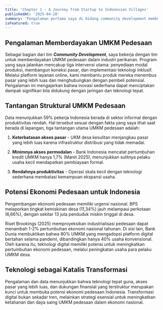 ```yaml
---
title: 'Chapter 1 - A Journey from Startup to Indonesian Villages'
publishedAt: '2025-04-28'
summary: 'Pengalaman pertama saya di bidang community development membuka mata terhadap tantangan UKM desa, pentingnya pembangunan ekonomi pedesaan, dan potensi besar yang bisa diraih melalui inovasi, kolaborasi, dan pemberdayaan berkelanjutan.'
isFeatured: true
---
```


## Pengalaman Memberdayakan UMKM Pedesaan

Sebagai bagian dari tim ***Community Development***, saya bekerja dengan tim untuk memberdayakan UMKM pedesaan dalam industri perikanan. Program yang saya jalankan mencakup tiga intervensi utama: penyediaan modal produksi, membangun koneksi pasar, dan implementasi teknologi inklusif. Melalui platform layanan online, kami membantu produk mereka menembus pasar yang lebih luas dan menghubungkan dengan pembeli potensial. Pengalaman ini mengajarkan bahwa inovasi sederhana dapat menciptakan dampak signifikan bila didukung dengan jaringan dan teknologi tepat.

## Tantangan Struktural UMKM Pedesaan

Data menunjukkan 59% pekerja Indonesia berada di sektor informal dengan produktivitas rendah. Hal tersebut sesuai dengan fakta yang saya lihat saat berada di lapangan, tiga tantangan utama UMKM pedesaan adalah:

1. **Keterbatasan akses pasar** - UKM desa kesulitan menjangkau pasar yang lebih luas karena infrastruktur distribusi yang tidak memadai.

2. **Minimnya akses permodalan** - Bank Indonesia mencatat pertumbuhan kredit UMKM hanya 1,7% (Maret 2025), menunjukkan sulitnya pelaku usaha kecil mendapatkan pembiayaan formal.

3. **Rendahnya produktivitas** - Operasi skala kecil dengan teknologi sederhana membatasi kemampuan ekspansi usaha.

## Potensi Ekonomi Pedesaan untuk Indonesia

Pengembangan ekonomi pedesaan memiliki urgensi nasional. BPS melaporkan tingkat kemiskinan desa (11,34%) jauh melampaui perkotaan (6,66%), dengan sekitar 13 juta penduduk miskin tinggal di desa. 

Riset Brookings (2025) memproyeksikan industrialisasi pedesaan dapat menambah 1-2% pertumbuhan ekonomi nasional tahunan. Di sisi lain, Bank Dunia membuktikan bahwa 80% UMKM yang mengadopsi platform digital bertahan selama pandemi, dibandingkan hanya 40% usaha konvensional. Oleh karena itu, teknologi digital memiliki potensi untuk meningkatkan pertumbuhan ekonomi pedesaan, melalui peningkatan usaha para pelaku UMKM desa.

## Teknologi sebagai Katalis Transformasi

Pengalaman dan data menunjukkan bahwa teknologi tepat guna, akses pasar yang lebih luas, dan dukungan finansial yang terstruktur merupakan kunci untuk membuka potensi ekonomi pedesaan Indonesia. Transformasi digital bukan sekadar tren, melainkan strategi esensial untuk meningkatkan ketahanan dan daya saing UMKM pedesaan dalam ekonomi nasional.